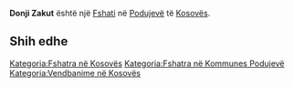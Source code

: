 {{Fshat në Kosovës
 | Emri                = Donji Zakut
 | EmriAlt                = Donji Zakut,Gegaj i Poshtem,Gegaj i Poshtëm,Zakut,Zakut i Poshtem,Zakut i Poshtëm,Zakuti,Закут
 | Emri (Rasa dhanore) = 
 | Figura              = 
 | Shteti              = Kosovës
 | Komuna              = Podujevë
 | Kodi postar         = 
 | Sipërfaqja          = 

 | Popullsia           = 

 | Regj. i popullsisë  = 
 | Dend. e popullsisë  = 
 | Faqja zyrtare       = 
 <!--- Koordinatat ----> 
 | Gjerësia            = 42.97613
 | Gjatësia            = 21.15222
 | Lartësia            = 
}}
'''Donji Zakut''' është një [[Fshati]] në [[Podujevë]] të [[Kosovës]].

<!-- == Gjeografia == -->
<!-- == Historia == -->
<!-- == Demografia == -->
== Shih edhe ==
{{Komuna Podujevë}}
{{Kosovo-Administrata-Cung}}

[[Kategoria:Fshatra në Kosovës]]
[[Kategoria:Fshatra në Kommunes Podujevë]]
[[Kategoria:Vendbanime në Kosovës]]